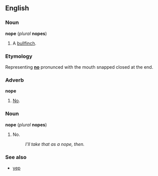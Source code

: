 ==English==
===Noun===
'''nope''' (''plural'' '''nopes''')

#A [[bullfinch]].

===Etymology===
Representing '''[[no]]''' pronunced with the mouth snapped closed at the end.

===Adverb===
'''nope'''

#[[No]].

===Noun===
'''nope''' (''plural'' '''nopes''')

#No.
#:''I'll take that as a nope, then.''

===See also===
*[[yep]]